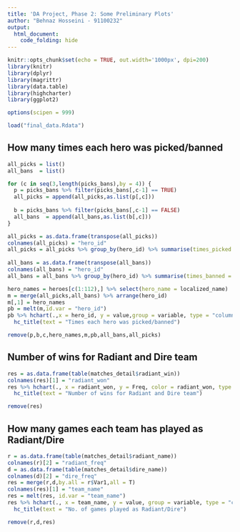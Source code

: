 ---
title: 'DA Project, Phase 2: Some Preliminary Plots'
author: "Behnaz Hosseini - 91100232"
output: 
  html_document:
    code_folding: hide
---
```{r setup, include=FALSE}
knitr::opts_chunk$set(echo = TRUE, out.width='1000px', dpi=200)
library(knitr)
library(dplyr)
library(magrittr)
library(data.table)
library(highcharter)
library(ggplot2)

options(scipen = 999)

load("final_data.Rdata")
```

## How many times each hero was picked/banned
```{r}
all_picks = list()
all_bans  = list()

for (c in seq(3,length(picks_bans),by = 4)) {
  p = picks_bans %>% filter(picks_bans[,c-1] == TRUE)
  all_picks = append(all_picks,as.list(p[,c]))
  
  b = picks_bans %>% filter(picks_bans[,c-1] == FALSE)
  all_bans  = append(all_bans,as.list(b[,c]))
}

all_picks = as.data.frame(transpose(all_picks))
colnames(all_picks) = "hero_id"
all_picks = all_picks %>% group_by(hero_id) %>% summarise(times_picked = sum(hero_id))
  
all_bans = as.data.frame(transpose(all_bans))
colnames(all_bans) = "hero_id"
all_bans = all_bans %>% group_by(hero_id) %>% summarise(times_banned = sum(hero_id))

hero_names = heroes[c(1:112),] %>% select(hero_name = localized_name)
m = merge(all_picks,all_bans) %>% arrange(hero_id)
m[,1] = hero_names
pb = melt(m,id.var = "hero_id") 
pb %>% hchart(.,x = hero_id, y = value,group = variable, type = "column") %>% 
  hc_title(text = "Times each hero was picked/banned")

remove(p,b,c,hero_names,m,pb,all_bans,all_picks)
```

## Number of wins for Radiant and Dire team
```{r}
res = as.data.frame(table(matches_detail$radiant_win))
colnames(res)[1] = "radiant_won"
res %>% hchart(., x = radiant_won, y = Freq, color = radiant_won, type = "column") %>% 
  hc_title(text = "Number of wins for Radiant and Dire team")

remove(res)
```

## How many games each team has played as Radiant/Dire
```{r}
r = as.data.frame(table(matches_detail$radiant_name))
colnames(r)[2] = "radiant_freq"
d = as.data.frame(table(matches_detail$dire_name))
colnames(d)[2] = "dire_freq"
res = merge(r,d,by.all = r$Var1,all = T)
colnames(res)[1] = "team_name"
res = melt(res, id.var = "team_name")
res %>% hchart(., x = team_name, y = value, group = variable, type = "column") %>% 
  hc_title(text = "No. of games played as Radiant/Dire")

remove(r,d,res)
```
